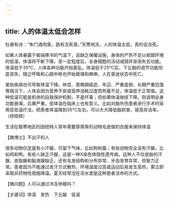 ```yaml
---
---
---
```

title: 人的体温太低会怎样
---




杜甫有诗：“朱门酒肉臭，路有冻死骨。”天寒地冻，人的体温太低，真的会冻死。

如果人体暴露于极端寒冷的气温下，且缺乏保暖设施，身体的产热不足以抵御环境的低温，体温将不断下降，至一定程度后，全身细胞的活动减弱并渐渐失去功能。体温低于35℃，人体各种功能开始紊乱。体温低于25℃后，下丘脑的调节功能彻底丧失，随之呼吸和心跳中枢也开始衰竭和麻痹，人在昏迷状态中死亡。

某些疾病也可导致体温下降。休克、患晚期癌症、年迈、严重虚弱、长期严重饥饿等情况下，人体会因为营养不良或营养消耗过度而热量不足，体温低于正常值。这种低温可能是机体的自我保护机制，不是坏事；但如果体温继续下降，则说明全身功能衰竭，后果严重。低体温在临床上也有意义。比如对脑外伤患者进行手术时采用亚低温疗法，把患者体温降到35℃左右，可以大大降低脑损害，提高存活率。（缪晓辉）

生活在极寒地区的因纽特人常年需要穿厚厚的动物毛皮做的衣服来保持体温





【微博士】不出汗的人

很多动物仅足底有小汗腺，可留下气味，比如狗和猫；有些动物完全没有汗腺，比如鸡和鸭。有些人缺乏汗腺，这是一种X染色体隐性遗传病。这种人不仅皮肤的汗腺、皮脂腺和黏液腺缺乏，还有毛发结构和分布异常、牙齿发育异常，但智力正常。患者因为不能通过发汗方式散热，环境温度过高或运动后易发生高热，需立即采取非药物性措施降温。夏天经常泡在凉水里是这种患者活命的方式。

【微问题】人可以通过冷冻休眠吗？

【关键词】体温　发热　下丘脑　低温